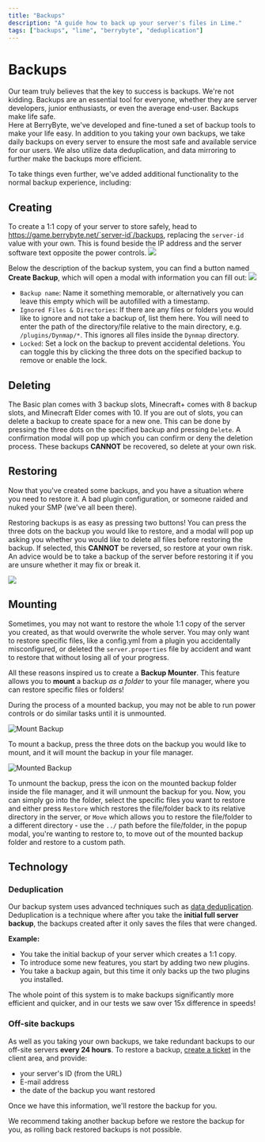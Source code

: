 ```yaml
---
title: "Backups"
description: "A guide how to back up your server's files in Lime."
tags: ["backups", "lime", "berrybyte", "deduplication"]
---
```



# Backups

Our team truly believes that the key to success is backups. We're not kidding. Backups are an essential tool for everyone, whether they are server developers, junior enthusiasts, or even the average end-user. Backups make life safe.<br/>
Here at BerryByte, we've developed and fine-tuned a set of backup tools to make your life easy. In addition to you taking your own backups, we take daily backups on every server to ensure the most safe and available service for our users. We also utilize data deduplication, and data mirroring to further make the backups more efficient.

To take things even further, we've added additional functionality to the normal backup experience, including:

## Creating

To create a 1:1 copy of your server to store safely, head to https://game.berrybyte.net/`server-id`/backups, replacing the `server-id` value with your own. This is found beside the IP address and the server software text opposite the power controls.
![](/images/backups/1.png)

Below the description of the backup system, you can find a button named **Create Backup**, which will open a modal with information you can fill out:
![](/images/backups/2.png)

- `Backup name`: Name it something memorable, or alternatively you can leave this empty which will be autofilled with a timestamp.
- `Ignored Files & Directories`: If there are any files or folders you would like to ignore and not take a backup of, list them here. You will need to enter the path of the directory/file relative to the main directory, e.g. `/plugins/Dynmap/*`. This ignores all files inside the `Dynmap` directory.
- `Locked`: Set a lock on the backup to prevent accidental deletions. You can toggle this by clicking the three dots on the specified backup to remove or enable the lock.

## Deleting

The Basic plan comes with 3 backup slots, Minecraft+ comes with 8 backup slots, and Minecraft Elder comes with 10. If you are out of slots, you can delete a backup to create space for a new one. This can be done by pressing the three dots on the specified backup and pressing `Delete`. A confirmation modal will pop up which you can confirm or deny the deletion process. These backups **CANNOT** be recovered, so delete at your own risk.

## Restoring

Now that you've created some backups, and you have a situation where you need to restore it. A bad plugin configuration, or someone raided and nuked your SMP (we've all been there).

Restoring backups is as easy as pressing two buttons! You can press the three dots on the backup you would like to restore, and a modal will pop up asking you whether you would like to delete all files before restoring the backup. If selected, this **CANNOT** be reversed, so restore at your own risk. An advice would be to take a backup of the server before restoring it if you are unsure whether it may fix or break it.

![](/images/backups/3.png)

## Mounting

Sometimes, you may not want to restore the whole 1:1 copy of the server you created, as that would overwrite the whole server. You may only want to restore specific files, like a config.yml from a plugin you accidentally misconfigured, or deleted the `server.properties` file by accident and want to restore that without losing all of your progress.

All these reasons inspired us to create a **Backup Mounter**. This feature allows you to **mount** a backup *as a folder* to your file manager, where you can restore specific files or folders!

<Callout type="warning" emoji="⚠️">
  During the process of a mounted backup, you may not be able to run power controls or do similar tasks until it is unmounted.
</Callout>

![Mount Backup](/images/backups/4.png)

To mount a backup, press the three dots on the backup you would like to mount, and it will mount the backup in your file manager.

![Mounted Backup](/images/backups/5.png)

To unmount the backup, press the icon on the mounted backup folder inside the file manager, and it will unmount the backup for you.
Now, you can simply go into the folder, select the specific files you want to restore and either press `Restore` which restores the file/folder back to its relative directory in the server, or `Move` which allows you to restore the file/folder to a different directory - use the `../` path before the file/folder, in the popup modal, you're wanting to restore to, to move out of the mounted backup folder and restore to a custom path.

## Technology

### Deduplication

Our backup system uses advanced techniques such as [data deduplication](https://en.wikipedia.org/wiki/Data_deduplication).<br/>
Deduplication is a technique where after you take the **initial full server backup**, the backups created after it only saves the files that were changed.

**Example:**
- You take the initial backup of your server which creates a 1:1 copy.
- To introduce some new features, you start by adding two new plugins.
- You take a backup again, but this time it only backs up the two plugins you installed.

The whole point of this system is to make backups significantly more efficient and quicker, and in our tests we saw over 15x difference in speeds!

### Off-site backups

As well as you taking your own backups, we take redundant backups to our off-site servers **every 24 hours**. To restore a backup, [create a ticket](https://berrybyte.net/ticket) in the client area, and provide:

- your server's ID (from the URL)
- E-mail address
- the date of the backup you want restored

Once we have this information, we'll restore the backup for you.

<Callout type="warning" emoji="⚠️">
  We recommend taking another backup before we restore the backup for you, as rolling back restored backups is not possible.
</Callout>